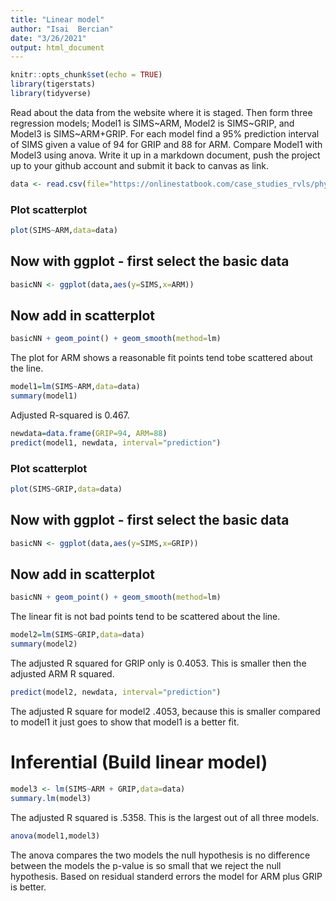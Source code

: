 ```yaml
---
title: "Linear model"
author: "Isai  Bercian"
date: "3/26/2021"
output: html_document
---
```


```r
knitr::opts_chunk$set(echo = TRUE)
library(tigerstats)
library(tidyverse)

```

Read about the data from the website where it is staged.  Then form three regression models; Model1 is SIMS~ARM, Model2 is SIMS~GRIP, and Model3 is SIMS~ARM+GRIP. For each model find a 95% prediction interval of SIMS given a value of 94  for GRIP and 88 for ARM. Compare Model1 with Model3 using anova. Write it up in a markdown document, push the project up to your github account and submit it back to canvas as link. 


```r
data <- read.csv(file="https://onlinestatbook.com/case_studies_rvls/physical_strength/data.txt",sep="",header=TRUE)
```

### Plot scatterplot

```r
plot(SIMS~ARM,data=data)
```

## Now with ggplot - first select the basic data

```r
basicNN <- ggplot(data,aes(y=SIMS,x=ARM))
```
## Now add in scatterplot

```r
basicNN + geom_point() + geom_smooth(method=lm)
```

The plot for ARM shows a reasonable fit points tend tobe scattered about the line.

```r
model1=lm(SIMS~ARM,data=data)
summary(model1)
```
Adjusted R-squared is 0.467.

```r
newdata=data.frame(GRIP=94, ARM=88)
predict(model1, newdata, interval="prediction")
```


### Plot scatterplot

```r
plot(SIMS~GRIP,data=data)
```

## Now with ggplot - first select the basic data

```r
basicNN <- ggplot(data,aes(y=SIMS,x=GRIP))
```
## Now add in scatterplot

```r
basicNN + geom_point() + geom_smooth(method=lm)
```
The linear fit is not bad points tend to be scattered about the line.

```r
model2=lm(SIMS~GRIP,data=data)
summary(model2)
```

The adjusted R squared for GRIP only is 0.4053. This is smaller then the adjusted ARM R squared.

```r
predict(model2, newdata, interval="prediction")
```


The adjusted R square for model2 .4053, because this is smaller compared to model1 it just goes to show that model1 is a better fit.

# Inferential  (Build linear model)
  
```r
model3 <- lm(SIMS~ARM + GRIP,data=data)
summary.lm(model3)
```

The adjusted R squared is .5358. This is the largest out of all three models.

```r
anova(model1,model3)
```
The anova compares the two models the null hypothesis is no difference between the models the p-value is so small that we reject the null hypothesis. Based on residual standerd errors the model for ARM plus GRIP is better.
